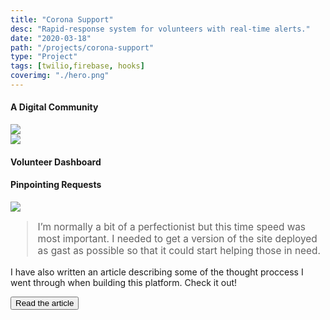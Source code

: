 ```yaml
---
title: "Corona Support"
desc: "Rapid-response system for volunteers with real-time alerts."
date: "2020-03-18"
path: "/projects/corona-support"
type: "Project"
tags: [twilio,firebase, hooks]
coverimg: "./hero.png"
---
```


<div class="row margin-5-t ">
    <div class="col-xs-12 col-sm-6 flex" style="justify-content:center; flex-direction:column">
        <h4>A Digital Community</h4>
        <p></p>
    </div>
    <div class="col-xs-12 col-sm-6">
        <img src="./3.png"/>
    </div>
</div>


<div class="row margin-5-t">
    <div class="col-xs-12 col-sm-6">
        <img src="./1.png"/>
    </div>
    <div class="col-xs-12 col-sm-6 flex" style="justify-content:center; flex-direction:column">
        <h4>Volunteer Dashboard</h4>
        <p></p>
    </div>
</div>

<div class="row margin-5-t margin-10-b ">
    <div class="col-xs-12 col-sm-6 flex" style="justify-content:center; flex-direction:column">
        <h4>Pinpointing Requests</h4>
        <p></p>
    </div>
    <div class="col-xs-12 col-sm-6">
        <img src="./2.png"/>
    </div>
</div>


<blockquote style="font-weight:normal; font-size:1.1em">
I’m normally a bit of a perfectionist but this time speed was most important. I needed to get a version of the site deployed as gast as possible so that it could start helping those in need. </blockquote>


<div class="flex" style="justify-content:center; flex-direction:column; align-items:center;">
 <p>I have also written an article describing some of the thought proccess I went through when building this platform. Check it out!</p>
<a href="/articles/Using-GatsbyJS-to-Help-My-Mutual-Aid-Network"><button class="bubble-button border-radius">Read the article</button></a>
</div>